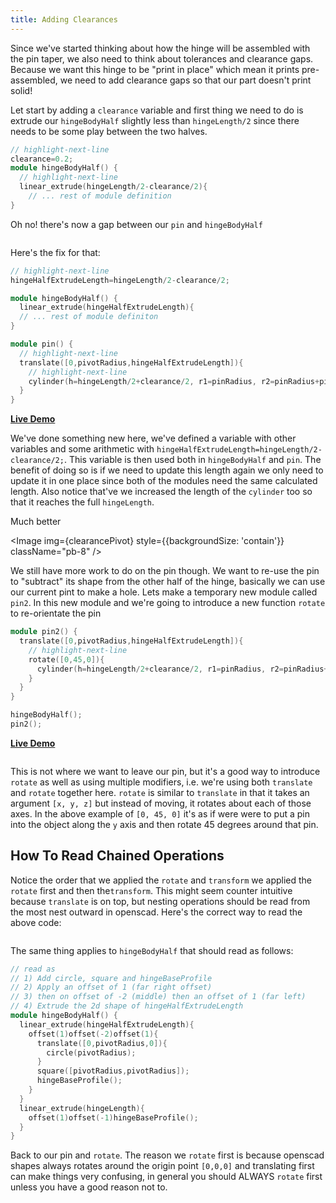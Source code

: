 ```yaml
---
title: Adding Clearances
---
```




Since we've started thinking about how the hinge will be assembled with the pin taper, we also need to think about tolerances and clearance gaps. Because we want this hinge to be "print in place" which mean it prints pre-assembled, we need to add clearance gaps so that our part doesn't print solid!

Let start by adding a `clearance` variable and first thing we need to do is extrude our `hingeBodyHalf` slightly less than `hingeLength/2` since there needs to be some play between the two halves.

```cpp
// highlight-next-line
clearance=0.2;
module hingeBodyHalf() {
  // highlight-next-line
  linear_extrude(hingeLength/2-clearance/2){
	// ... rest of module definition
}
```

Oh no! there's now a gap between our `pin` and `hingeBodyHalf`

<Image img={pivotGap} className="mb-8 bg-contain rounded-md overflow-hidden" />

Here's the fix for that:

```cpp
// highlight-next-line
hingeHalfExtrudeLength=hingeLength/2-clearance/2;

module hingeBodyHalf() {
  linear_extrude(hingeHalfExtrudeLength){
  // ... rest of module definiton
}

module pin() {
  // highlight-next-line
  translate([0,pivotRadius,hingeHalfExtrudeLength]){
    // highlight-next-line
    cylinder(h=hingeLength/2+clearance/2, r1=pinRadius, r2=pinRadius+pinTaper);
  }
}
```
**[Live Demo](https://cadhub.xyz/dev-ide/openscad#encoded_script_v2=eJx9Uk1rhDAQvfsrcughsm7XD3qSXAqFHnooZaGHIiXVcQ21cZto6VL87x2/stGVFSSZzHuT9yZzk0sWhbFzFD9V/cIz0Wh2FzsfXMO+EOmnBK1ZNBy8iqwuWIDpQsgDPIE8YBz5HVuO3L6U3PMjKObfhohNS+CKyxS6eKQ+8jJ/+K1Vk01VrIq7cGs4O2Q4X1XWlEB6yD3qeFZVLkqgLvlzCKkRqEteA32zTHi+5ydulydEfzdcYdp48Gb2EjdGWOu0i5uq7NTpHK8phURN7zCopus2xgurPNdQ08AdN9vQNUcDYibb92bCE4MhJBUKe0GtfC+2+9pxndzZNax9YgiX/RsyrTP8aw6v2wrc9Zp2L3EaLh9q7ni9l1Mb0hMKy0DRxZBsrCHxiAqYGUKMwnO0mebxLG3xvv3I4vIPjiMA/w==)**

We've done something new here, we've defined a variable with other variables and some arithmetic with `hingeHalfExtrudeLength=hingeLength/2-clearance/2;`.
This variable is then used both in `hingeBodyHalf` and `pin`.
The benefit of doing so is if we need to update this length again we only need to update it in one place since both of the modules need the same calculated length.
Also notice that've we increased the length of the `cylinder` too so that it reaches the full `hingeLength`.

Much better

<Image img={clearancePivot} style={{backgroundSize: 'contain'}} className="pb-8" />

We still have more work to do on the pin though.
We want to re-use the pin to "subtract" its shape from the other half of the hinge, basically we can use our current pint to make a hole.
Lets make a temporary new module called `pin2`. In this new module and we're going to introduce a new function `rotate` to re-orientate the pin

```cpp
module pin2() {
  translate([0,pivotRadius,hingeHalfExtrudeLength]){
    // highlight-next-line
    rotate([0,45,0]){
      cylinder(h=hingeLength/2+clearance/2, r1=pinRadius, r2=pinRadius+pinTaper);
    }
  }
}

hingeBodyHalf();
pin2();
```
**[Live Demo](https://cadhub.xyz/dev-ide/openscad#encoded_script_v2=eJytU8FOhDAQvfcrevAAWVaguCfCxcTEgwdjNvFgiKlQlkYsa1uMG8O/O0DBwhIvSkLa6cybeW86vShEEpEYHflHrR9ozhuV7GL0QhXblzx7FUypJBoOHnmuyyQEd8nFgd0xcQA7Cjq0MNg+ldjTI5NJcEkgNqsYlVRkrLMN9JZWxc2nlk0+ZrEy+mQ7YXxAoLc6byqG+5Br4HEv64JXzHHxF8JYQ6CqqGbOkyXCC7wgdTs/xuq9oRLckwZvJi91YwhrUbuoVOenjqcpU3EBnJ7ZwNpZl2EK1kWhmHZC12y2xJ2OhogZ7cCbEU+nGIwzLqEXjuXvyXZfa9ZRnZ3D2qcT4Lx/g6dFw7+m8HdZobue0+4lTMP5Rc0Vr/dybEN2AmI5k85iSDbWkHhYhsk0hGCRH2szzuMaNfI3brLWBnO1sy/ufzmPVwTMF5MZI98fOtw/O9Kt3+efP8E=)**

<Image img={rotate} className="mb-8 bg-contain rounded-md overflow-hidden" />

This is not where we want to leave our pin, but it's a good way to introduce `rotate` as well as using multiple modifiers, i.e. we're using both `translate` and `rotate` together here.
`rotate` is similar to `translate` in that it takes an argument `[x, y, z]` but instead of moving, it rotates about each of those axes. In the above example of `[0, 45, 0]` it's as if were were to put a pin into the object along the `y` axis and then rotate 45 degrees around that pin.

## How To Read Chained Operations

Notice the order that we applied the `rotate` and `transform` we applied the `rotate` first and then the`transform`.
This might seem counter intuitive because `translate` is on top, but nesting operations should be read from the most nest outward in openscad.
Here's the correct way to read the above code:

<Image img={readScad} className="mb-8 bg-contain rounded-md overflow-hidden" />

The same thing applies to `hingeBodyHalf` that should read as follows:

```cpp
// read as
// 1) Add circle, square and hingeBaseProfile
// 2) Apply an offset of 1 (far right offset)
// 3) then on offset of -2 (middle) then an offset of 1 (far left)
// 4) Extrude the 2d shape of hingeHalfExtrudeLength
module hingeBodyHalf() {
  linear_extrude(hingeHalfExtrudeLength){
    offset(1)offset(-2)offset(1){
      translate([0,pivotRadius,0]){
        circle(pivotRadius);
      }
      square([pivotRadius,pivotRadius]);
      hingeBaseProfile();
    }
  }
  linear_extrude(hingeLength){
    offset(1)offset(-1)hingeBaseProfile();
  }
}
```

Back to our pin and `rotate`. The reason we `rotate` first is because openscad shapes always rotates around the origin point `[0,0,0]` and translating first can make things very confusing, in general you should ALWAYS `rotate` first unless you have a good reason not to.
